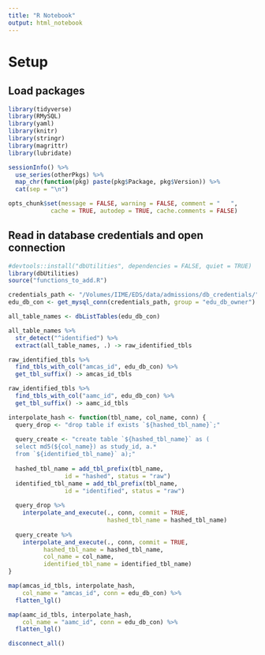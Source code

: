 ```yaml
---
title: "R Notebook"
output: html_notebook
---
```


# Setup

## Load packages

```r
library(tidyverse)
library(RMySQL)
library(yaml)
library(knitr)
library(stringr)
library(magrittr)
library(lubridate)

sessionInfo() %>%
  use_series(otherPkgs) %>%
  map_chr(function(pkg) paste(pkg$Package, pkg$Version)) %>%
  cat(sep = "\n")

opts_chunk$set(message = FALSE, warning = FALSE, comment = "   ",
            cache = TRUE, autodep = TRUE, cache.comments = FALSE)

```

## Read in database credentials and open connection

```r
#devtools::install("dbUtilities", dependencies = FALSE, quiet = TRUE)
library(dbUtilities)
source("functions_to_add.R")
```

```r
credentials_path <- "/Volumes/IIME/EDS/data/admissions/db_credentials/"
edu_db_con <- get_mysql_conn(credentials_path, group = "edu_db_owner")
```

```r
all_table_names <- dbListTables(edu_db_con)

all_table_names %>% 
  str_detect("^identified") %>% 
  extract(all_table_names, .) -> raw_identified_tbls
```

```r
raw_identified_tbls %>%
  find_tbls_with_col("amcas_id", edu_db_con) %>%
  get_tbl_suffix() -> amcas_id_tbls

raw_identified_tbls %>%
  find_tbls_with_col("aamc_id", edu_db_con) %>%
  get_tbl_suffix() -> aamc_id_tbls
```

```r
interpolate_hash <- function(tbl_name, col_name, conn) {
  query_drop <- "drop table if exists `${hashed_tbl_name}`;"
  
  query_create <- "create table `${hashed_tbl_name}` as (
  select md5(${col_name}) as study_id, a.* 
  from `${identified_tbl_name}` a);"
  
  hashed_tbl_name = add_tbl_prefix(tbl_name, 
                id = "hashed", status = "raw")
  identified_tbl_name = add_tbl_prefix(tbl_name, 
                id = "identified", status = "raw")
  
  query_drop %>%
    interpolate_and_execute(., conn, commit = TRUE, 
                            hashed_tbl_name = hashed_tbl_name)
  
  query_create %>%
    interpolate_and_execute(., conn, commit = TRUE, 
          hashed_tbl_name = hashed_tbl_name,
          col_name = col_name, 
          identified_tbl_name = identified_tbl_name)
}

map(amcas_id_tbls, interpolate_hash, 
    col_name = "amcas_id", conn = edu_db_con) %>%
  flatten_lgl()
```

```r
map(aamc_id_tbls, interpolate_hash, 
    col_name = "aamc_id", conn = edu_db_con) %>%
  flatten_lgl()
```

```r
disconnect_all()
```

